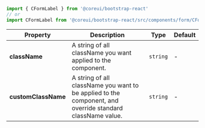 
```jsx
import { CFormLabel } from '@coreui/bootstrap-react'
// or
import CFormLabel from '@coreui/bootstrap-react/src/components/form/CFormLabel'
```

| Property | Description | Type | Default |
| --- | --- | --- | --- |
| **className** | A string of all className you want applied to the component. | `string` | - |
| **customClassName** | A string of all className you want to be applied to the component, and override standard className value. | `string` | - |
